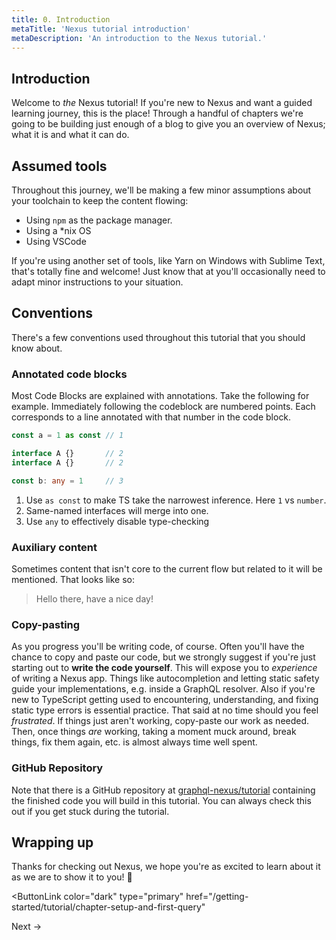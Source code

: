 ```yaml
---
title: 0. Introduction
metaTitle: 'Nexus tutorial introduction'
metaDescription: 'An introduction to the Nexus tutorial.'
---
```


## Introduction

Welcome to _the_ Nexus tutorial! If you're new to Nexus and want a guided learning journey, this is the place! Through a handful of chapters we're going to be building just enough of a blog to give you an overview of Nexus; what it is and what it can do.

## Assumed tools

Throughout this journey, we'll be making a few minor assumptions about your toolchain to keep the content flowing:

- Using `npm` as the package manager.
- Using a \*nix OS
- Using VSCode

If you're using another set of tools, like Yarn on Windows with Sublime Text, that's totally fine and welcome! Just know that at you'll occasionally need to adapt minor instructions to your situation.

## Conventions

There's a few conventions used throughout this tutorial that you should know about.

### Annotated code blocks

Most Code Blocks are explained with annotations. Take the following for example. Immediately following the codeblock are numbered points. Each corresponds to a line annotated with that number in the code block.

<!-- prettier-ignore -->
```ts
const a = 1 as const // 1

interface A {}       // 2
interface A {}       // 2

const b: any = 1     // 3
```

1. Use `as const` to make TS take the narrowest inference. Here `1` vs `number`.
2. Same-named interfaces will merge into one.
3. Use `any` to effectively disable type-checking

### Auxiliary content

Sometimes content that isn't core to the current flow but related to it will be mentioned. That looks like so:

> Hello there, have a nice day!

### Copy-pasting

As you progress you'll be writing code, of course. Often you'll have the chance to copy and paste our code, but we strongly suggest if you're just starting out to **write the code yourself**. This will expose you to _experience_ of writing a Nexus app. Things like autocompletion and letting static safety guide your implementations, e.g. inside a GraphQL resolver. Also if you're new to TypeScript getting used to encountering, understanding, and fixing static type errors is essential practice. That said at no time should you feel _frustrated_. If things just aren't working, copy-paste our work as needed. Then, once things _are_ working, taking a moment muck around, break things, fix them again, etc. is almost always time well spent.

### GitHub Repository

Note that there is a GitHub repository at [graphql-nexus/tutorial](https://github.com/graphql-nexus/tutorial) containing the finished code you will build in this tutorial. You can always check this out if you get stuck during the tutorial.

## Wrapping up

Thanks for checking out Nexus, we hope you're as excited to learn about it as we are to show it to you! 🚀

<ButtonLink
  color="dark"
  type="primary"
  href="/getting-started/tutorial/chapter-setup-and-first-query"
>
  Next &rarr;
</ButtonLink>
